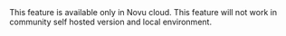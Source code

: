 <Note>
  This feature is available only in Novu cloud. This feature will not work in community self
  hosted version and local environment.
</Note>